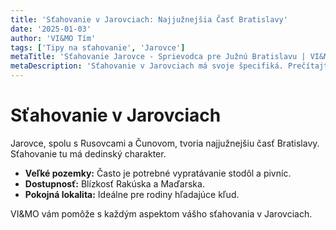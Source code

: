 ```yaml
---
title: 'Sťahovanie v Jarovciach: Najjužnejšia Časť Bratislavy'
date: '2025-01-03'
author: 'VI&MO Tím'
tags: ['Tipy na sťahovanie', 'Jarovce']
metaTitle: 'Sťahovanie Jarovce - Sprievodca pre Južnú Bratislavu | VI&MO'
metaDescription: 'Sťahovanie v Jarovciach má svoje špecifiká. Prečítajte si naše tipy pre túto jedinečnú lokalitu na pomedzí mesta a vidieka.'
---
```


# Sťahovanie v Jarovciach

Jarovce, spolu s Rusovcami a Čunovom, tvoria najjužnejšiu časť Bratislavy. Sťahovanie tu má dedinský charakter.

- **Veľké pozemky:** Často je potrebné vypratávanie stodôl a pivníc.
- **Dostupnosť:** Blízkosť Rakúska a Maďarska.
- **Pokojná lokalita:** Ideálne pre rodiny hľadajúce kľud.

VI&MO vám pomôže s každým aspektom vášho sťahovania v Jarovciach.
